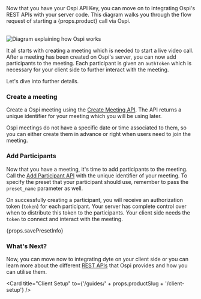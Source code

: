 
<span>
  Now that you have your Ospi API Key, you can move on to integrating Ospi's
  REST APIs with your server code. This diagram walks you through the flow
  request of starting a {props.product} call via Ospi.
</span>

<br />
<br />

![Diagram explaining how Ospi works](/static/home/how-dyte-works-v2.png)

It all starts with creating a meeting which is needed to start a live video call. After a meeting has been created on Ospi's server, you can now add participants to the meeting. Each participant is given an `authToken` which is necessary for your client side to further interact with the meeting.

Let's dive into further details.

### Create a meeting

Create a Ospi meeting using the [Create Meeting API](/api#/operations/create_meeting). The API returns a unique identifier for your meeting which you will be using later.

Ospi meetings do not have a specific date or time associated to them, so you can either create
them in advance or right when users need to join the meeting.

### Add Participants

Now that you have a meeting, it's time to add participants to the meeting. Call the [Add Participant API](/api#/operations/add_participant) with the unique identifier of your meeting. To specify the preset that your participant should use, remember to pass the `preset_name` parameter as well.

On successfully creating a participant, you will receive an authorization token (`token`) for each participant. Your server has complete control over when to distribute this token to the participants. Your client side needs the `token` to connect and interact with the meeting.

<span>{props.savePresetInfo}</span>

### What's Next?

Now, you can move now to integrating dyte on your client side or you can learn more about the different [REST APIs](/api/) that Ospi provides and how you can utilise them.

<Card
  title="Client Setup"
  to={'/guides/' + props.productSlug + '/client-setup'}
/>

